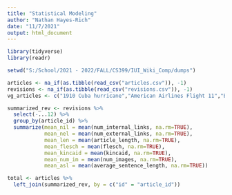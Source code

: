 ```yaml
---
title: "Statistical Modeling"
author: "Nathan Hayes-Rich"
date: "11/7/2021"
output: html_document
---
```


```r
library(tidyverse)
library(readr)

setwd("S:/School/2021 - 2022/FALL/CS399/IUI_Wiki_Comp/dumps")
```

```r
articles <- na_if(as.tibble(read_csv("articles.csv")), -1)
revisions <- na_if(as.tibble(read_csv("revisions.csv")), -1)
vg_articles <- c("1910 Cuba hurricane","American Airlines Flight 11","Baseball uniform","City of Manchester Stadium","Mourning dove","Evolution","Hermann Göring","Gothic architecture","Billy Graham","Hurricane Vince","Ipswich Town F.C.","Jupiter","Dan Kelly","Kingsway tramway subway","Lawrence, Kansas","The Lightning Thief","Commodore Nutt","Portman Road","Powderfinger","Ronald Reagan","Red Hot Chili Peppers","Bobby Robson","Saturn","Le Spectre de la rose","Tropical Depression Ten (2005)","Tropical Storm Barry (2007)","Tropical Storm Gabrielle (2007)")
```


```r
summarized_rev <- revisions %>%
  select(-...12) %>%
  group_by(article_id) %>%
  summarize(mean_nil = mean(num_internal_links, na.rm=TRUE), 
            mean_nel = mean(num_external_links, na.rm=TRUE),
            mean_len = mean(article_length, na.rm=TRUE),
            mean_flesch = mean(flesch, na.rm=TRUE),
            mean_kincaid = mean(kincaid, na.rm=TRUE),
            mean_num_im = mean(num_images, na.rm=TRUE), 
            mean_asl = mean(average_sentence_length, na.rm=TRUE))

total <- articles %>% 
  left_join(summarized_rev, by = c("id" = "article_id"))


```


